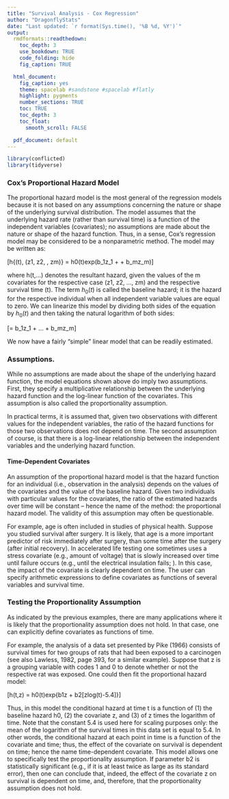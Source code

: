 ```yaml
---
title: "Survival Analysis - Cox Regression"
author: "DragonflyStats"
date: "Last updated: `r format(Sys.time(), '%B %d, %Y')`"
output:
  rmdformats::readthedown:
    toc_depth: 3
    use_bookdown: TRUE
    code_folding: hide
    fig_caption: TRUE

  html_document:
    fig_caption: yes
    theme: spacelab #sandstone #spacelab #flatly
    highlight: pygments
    number_sections: TRUE
    toc: TRUE
    toc_depth: 3
    toc_float:
      smooth_scroll: FALSE

  pdf_document: default
---
```



```r
library(conflicted)
library(tidyverse)
```



### Cox's Proportional Hazard Model

The proportional hazard model is the most general of the regression models because it is not based on any assumptions concerning the nature or shape of the underlying survival distribution. The model assumes that the underlying hazard rate (rather than survival time) is a function of the independent variables (covariates); no assumptions are made about the nature or shape of the hazard function. Thus, in a sense, Cox's regression model may be considered to be a nonparametric method. The model may be written as:

\[\LARGE h{(t), (z1, z2, \ldots, zm)} = h0(t)exp(b_1z_1 + \ldots + b_mz_m)\]

where h(t,...) denotes the resultant hazard, given the values of the m covariates for the respective case (z1, z2, ..., zm) and the respective survival time (t). The term $h_0(t)$ is called the baseline hazard; it is the hazard for the respective individual when all independent variable values are equal to zero. We can linearize this model by dividing both sides of the equation by $h_0(t)$ and then taking the natural logarithm of both sides:

\[\LARGE \log[h{(t), (z...)}/h_0(t)] = b_1z_1 + ... + b_mz_m\]

We now have a fairly "simple" linear model that can be readily estimated.

### Assumptions. 

While no assumptions are made about the shape of the underlying hazard function, the model equations shown above do imply two assumptions. First, they specify a multiplicative relationship between the underlying hazard function and the log-linear function of the covariates. This assumption is also called the proportionality assumption. 

In practical terms, it is assumed that, given two observations with different values for the independent variables, the ratio of the hazard functions for those two observations does not depend on time. The second assumption of course, is that there is a log-linear relationship between the independent variables and the underlying hazard function.

<h4> Time-Dependent Covariates</h4>

An assumption of the proportional hazard model is that the hazard function for an individual (i.e., observation in the analysis) depends on the values of the covariates and the value of the baseline hazard. Given two individuals with particular values for the covariates, the ratio of the estimated hazards over time will be constant -- hence the name of the method: the proportional hazard model. The validity of this assumption may often be questionable. 

For example, age is often included in studies of physical health. Suppose you studied survival after surgery. It is likely, that age is a more important predictor of risk immediately after surgery, than some time after the surgery (after initial recovery). In accelerated life testing one sometimes uses a stress covariate (e.g., amount of voltage) that is slowly increased over time until failure occurs (e.g., until the electrical insulation fails; \textit{see Lawless, 1982, page 393}). In this case, the impact of the covariate is clearly dependent on time. The user can specify arithmetic expressions to define covariates as functions of several variables and survival time.

### Testing the Proportionality Assumption

As indicated by the previous examples, there are many applications where it is likely that the proportionality assumption does not hold. In that case, one can explicitly define covariates as functions of time. 

For example, the analysis of a data set presented by Pike (1966) consists of survival times for two groups of rats that had been exposed to a carcinogen (see also Lawless, 1982, page 393, for a similar example). Suppose that z is a grouping variable with codes 1 and 0 to denote whether or not the respective rat was exposed. One could then fit the proportional hazard model:

\[h(t,z) = h0(t)exp{b1z + b2[zlog(t)-5.4]}\]

Thus, in this model the conditional hazard at time t is a function of (1) the baseline hazard h0, (2) the covariate z, and (3) of z times the logarithm of time. Note that the constant 5.4 is used here for scaling purposes only: the mean of the logarithm of the survival times in this data set is equal to 5.4. In other words, the conditional hazard at each point in time is a function of the covariate and time; thus, the effect of the covariate on survival is dependent on time; hence the name time-dependent covariate. This model allows one to specifically test the proportionality assumption. If parameter b2 is statistically significant (e.g., if it is at least twice as large as its standard error), then one can conclude that, indeed, the effect of the covariate z on survival is dependent on time, and, therefore, that the proportionality assumption does not hold.

